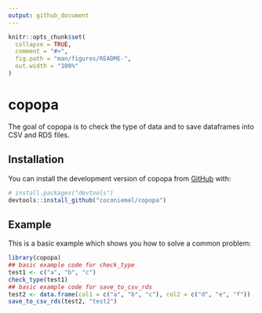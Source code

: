 ```yaml
---
output: github_document
---
```


<!-- README.md is generated from README.Rmd. Please edit that file -->

```r
knitr::opts_chunk$set(
  collapse = TRUE,
  comment = "#>",
  fig.path = "man/figures/README-",
  out.width = "100%"
)
```

# copopa

<!-- badges: start -->
<!-- badges: end -->

The goal of copopa is to check the type of data and to save dataframes into CSV and RDS files.

## Installation

You can install the development version of copopa from [GitHub](https://github.com/) with:

``` r
# install.packages("devtools")
devtools::install_github("coconiemel/copopa")
```

## Example

This is a basic example which shows you how to solve a common problem:

```r
library(copopa)
## basic example code for check_type
test1 <- c("a", "b", "c")
check_type(test1)
## basic example code for save_to_csv_rds
test2 <- data.frame(col1 = c("a", "b", "c"), col2 = c("d", "e", "f"))
save_to_csv_rds(test2, "test2")
```


